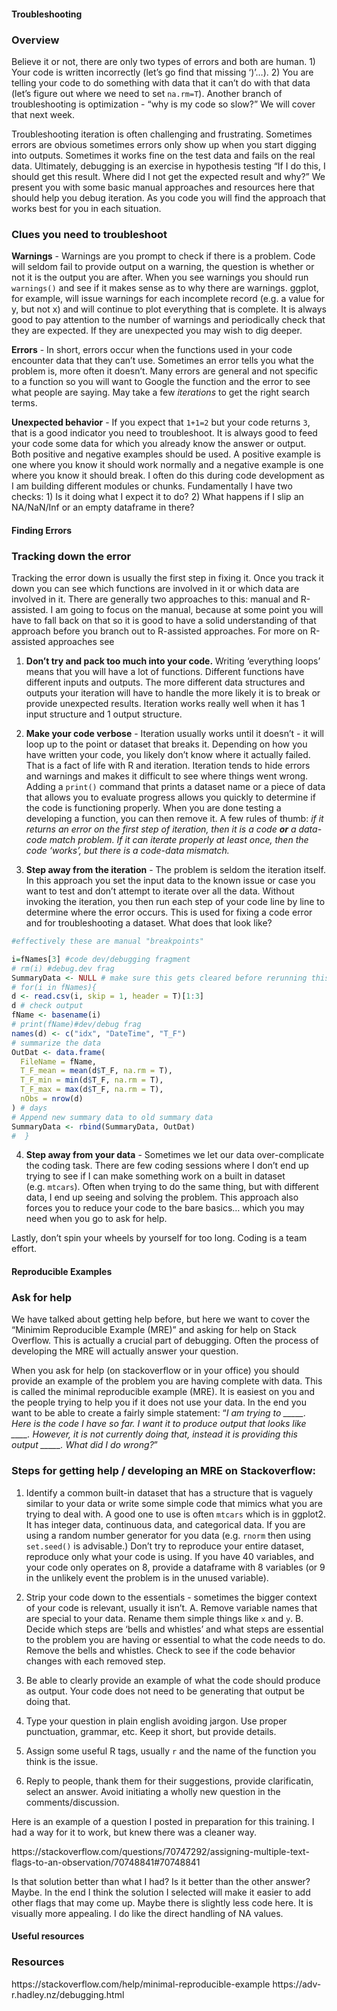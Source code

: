#### Troubleshooting
<h3> Overview </h3>
Believe it or not, there are only two types of errors and both are human. 1) Your code is written incorrectly (let's go find that missing ')'...). 2) You are telling your code to do something with data that it can't do with that data (let's figure out where we need to set `na.rm=T`). Another branch of troubleshooting is optimization - "why is my code so slow?" We will cover that next week.

Troubleshooting iteration is often challenging and frustrating. Sometimes errors are obvious sometimes errors only show up when you start digging into outputs. Sometimes it works fine on the test data and fails on the real data. Ultimately, debugging is an exercise in hypothesis testing "If I do this, I should get this result. Where did I not get the expected result and why?" We present you with some basic manual approaches and resources here that should help you debug iteration. As you code you will find the approach that works best for you in each situation.


<h3> Clues you need to troubleshoot </h3>
**Warnings** - Warnings are you prompt to check if there is a problem. Code will seldom fail to provide output on a warning, the question is whether or not it is the output you are after. When you see warnings you should run `warnings()` and see if it makes sense as to why there are warnings. ggplot, for example, will issue warnings for each incomplete record (e.g. a value for y, but not x) and will continue to plot everything that is complete. It is always good to pay attention to the number of warnings and periodically check that they are expected. If they are unexpected you may wish to dig deeper.

**Errors** - In short, errors occur when the functions used in your code encounter data that they can't use. Sometimes an error tells you what the problem is, more often it doesn't. Many errors are general and not specific to a function so you will want to Google the function and the  error to see what people are saying. May take a few *iterations* to get the right search terms. 

**Unexpected behavior** - If you expect that `1+1=2` but your code returns `3`, that is a good indicator you need to troubleshoot. It is always good to feed your code some data for which you already know the answer or output. Both positive and negative examples should be used. A positive example is one where you know it should work normally and a negative example is one where you know it should break. I often do this during code development as I am building different modules or chunks. Fundamentally I have two checks: 1) Is it doing what I expect it to do? 2) What happens if I slip an NA/NaN/Inf or an empty dataframe in there?

#### Finding Errors
<h3> Tracking down the error </h3>
Tracking the error down is usually the first step in fixing it. Once you track it down you can see which functions are involved in it or which data are involved in it. There are generally two approaches to this: manual and R-assisted. I am going to focus on the manual, because at some point you will have to fall back on that so it is good to have a solid understanding of that approach before you branch out to R-assisted approaches. For more on R-assisted approaches see 

1) **Don't try and pack too much into your code.** Writing 'everything loops' means that you will have a lot of functions. Different functions have different inputs and outputs. The more different data structures and outputs your iteration will have to handle the more likely it is to break or provide unexpected results. Iteration works really well when it has 1 input structure and 1 output structure. 

2) **Make your code verbose** - Iteration usually works until it doesn't - it will loop up to the point or dataset that breaks it. Depending on how you have written your code, you likely don't know where it actually failed. That is a fact of life with R and iteration. Iteration tends to hide errors and warnings and makes it difficult to see where things went wrong. Adding a `print()` command that prints a dataset name or a piece of data that allows you to evaluate progress allows you quickly to determine if the code is functioning properly. When you are done testing a developing a function, you can then remove it. A few rules of thumb: *if it returns an error on the first step of iteration, then it is a code <b>or</b> a data-code match problem. If it can iterate properly at least once, then the code 'works', but there is a code-data mismatch.*

3) **Step away from the iteration** - The problem is seldom the iteration itself. In this approach you set the input data to the known issue or case you want to test and don't attempt to iterate over all the data. Without invoking the iteration, you then run each step of your code line by line to determine where the error occurs. This is used for fixing a code error and for troubleshooting a dataset. What does that look like?

```r
#effectively these are manual "breakpoints"

i=fNames[3] #code dev/debugging fragment
# rm(i) #debug.dev frag
SummaryData <- NULL # make sure this gets cleared before rerunning this code
# for(i in fNames){
d <- read.csv(i, skip = 1, header = T)[1:3]
d # check output
fName <- basename(i)
# print(fName)#dev/debug frag
names(d) <- c("idx", "DateTime", "T_F")
# summarize the data
OutDat <- data.frame(
  FileName = fName,
  T_F_mean = mean(d$T_F, na.rm = T),
  T_F_min = min(d$T_F, na.rm = T),
  T_F_max = max(d$T_F, na.rm = T),
  nObs = nrow(d)
) # days
# Append new summary data to old summary data
SummaryData <- rbind(SummaryData, OutDat)
#  }

```

4) **Step away from your data** - Sometimes we let our data over-complicate the coding task. There are few coding sessions where I don't end up trying to see if I can make something work on a built in dataset (e.g. `mtcars`). Often when trying to do the same thing, but with different data, I end up seeing and solving the problem. This approach also forces you to reduce your code to the bare basics... which you may need when you go to ask for help.

Lastly, don't spin your wheels by yourself for too long. Coding is a team effort.

#### Reproducible Examples
<h3> Ask for help </h3>
We have talked about getting help before, but here we want to cover the "Minimim Reproducible Example (MRE)" and asking for help on Stack Overflow. This is actually a crucial part of debugging. Often the process of developing the MRE will actually answer your question.

When you ask for help (on stackoverflow or in your office) you should provide an example of the problem you are having complete with data. This is called the minimal reproducible example (MRE). It is easiest on you and the people trying to help you if it does not use your data.  In the end you want to be able to create a fairly simple statement: "*I am trying to _____. Here is the code I have so far. I want it to produce output that looks like ____. However, it is not currently doing that, instead it is providing this output _____. What did I do wrong?*"

<h3>Steps for getting help / developing an MRE on Stackoverflow:</h3>
  1.  Identify a common built-in dataset that has a structure that is vaguely similar to your data or write some simple code that mimics what you are trying to deal with. A good one to use is often `mtcars` which is in ggplot2. It has integer data, continuous data, and categorical data. If you are using a random number generator for you data (e.g. `rnorm` then using `set.seed()` is advisable.) Don't try to reproduce your entire dataset, reproduce only what your code is using. If you have 40 variables, and your code only operates on 8, provide a dataframe with 8 variables (or 9 in the unlikely event the problem is in the unused variable). 
  
  2.  Strip your code down to the essentials - sometimes the bigger context of your code is relevant, usually it isn't. 
    A.  Remove variable names that are special to your data. Rename them simple things like `x` and `y`. 
    B.  Decide which steps are 'bells and whistles' and what steps are essential to the problem you are having or essential to what the code needs to do. Remove the bells and whistles. Check to see if the code behavior changes with each removed step.
    
  3.  Be able to clearly provide an example of what the code should produce as output. Your code does not need to be generating that output be doing that. 
  
  4.  Type your question in plain english avoiding jargon. Use proper punctuation, grammar, etc. Keep it short, but provide details. 
  
  5.  Assign some useful R tags, usually `r` and the name of the function you think is the issue. 
  
  6.  Reply to people, thank them for their suggestions, provide clarificatin, select an answer. Avoid initiating a wholly new question in the comments/discussion.

Here is an example of a question I posted in preparation for this training. I had a way for it to work, but knew there was a cleaner way. 

https://stackoverflow.com/questions/70747292/assigning-multiple-text-flags-to-an-observation/70748841#70748841

Is that solution better than what I had? Is it better than the other answer? Maybe. In the end I think the solution I selected will make it easier to add other flags that may come up. Maybe there is slightly less code here. It is visually more appealing. I do like the direct handling of NA values.  


#### Useful resources
<h3>Resources</h3>
https://stackoverflow.com/help/minimal-reproducible-example
https://adv-r.hadley.nz/debugging.html




  

